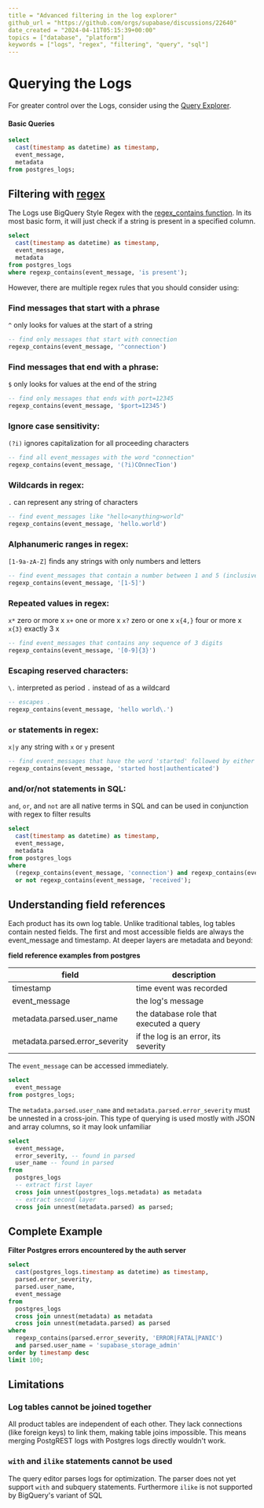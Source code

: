 ```yaml
---
title = "Advanced filtering in the log explorer"
github_url = "https://github.com/orgs/supabase/discussions/22640"
date_created = "2024-04-11T05:15:39+00:00"
topics = ["database", "platform"]
keywords = ["logs", "regex", "filtering", "query", "sql"]
---
```


# Querying the Logs

For greater control over the Logs, consider using the [Query Explorer](https://supabase.com/dashboard/project/_/logs/explorer).

#### Basic Queries

```sql
select
  cast(timestamp as datetime) as timestamp,
  event_message,
  metadata
from postgres_logs;
```

## Filtering with [regex](https://en.wikipedia.org/wiki/Regular_expression)

The Logs use BigQuery Style Regex with the [regex_contains function](https://cloud.google.com/bigquery/docs/reference/standard-sql/string_functions#regexp_contains). In its most basic form, it will just check if a string is present in a specified column.

```sql
select
  cast(timestamp as datetime) as timestamp,
  event_message,
  metadata
from postgres_logs
where regexp_contains(event_message, 'is present');
```

However, there are multiple regex rules that you should consider using:

### Find messages that start with a phrase

`^` only looks for values at the start of a string

```sql
-- find only messages that start with connection
regexp_contains(event_message, '^connection')
```

### Find messages that end with a phrase:

`$` only looks for values at the end of the string

```sql
-- find only messages that ends with port=12345
regexp_contains(event_message, '$port=12345')
```

### Ignore case sensitivity:

`(?i)` ignores capitalization for all proceeding characters

```sql
-- find all event_messages with the word "connection"
regexp_contains(event_message, '(?i)COnnecTion')
```

### Wildcards in regex:

`.` can represent any string of characters

```sql
-- find event_messages like "hello<anything>world"
regexp_contains(event_message, 'hello.world')
```

### Alphanumeric ranges in regex:

`[1-9a-zA-Z]` finds any strings with only numbers and letters

```sql
-- find event_messages that contain a number between 1 and 5 (inclusive)
regexp_contains(event_message, '[1-5]')
```

### Repeated values in regex:

`x*` zero or more x
`x+` one or more x
`x?` zero or one x
`x{4,}` four or more x
`x{3}` exactly 3 x

```sql
-- find event_messages that contains any sequence of 3 digits
regexp_contains(event_message, '[0-9]{3}')
```

### Escaping reserved characters:

`\.` interpreted as period `.` instead of as a wildcard

```sql
-- escapes .
regexp_contains(event_message, 'hello world\.')
```

### `or` statements in regex:

`x|y` any string with `x` or `y` present

```sql
-- find event_messages that have the word 'started' followed by either the word "host" or "authenticated"
regexp_contains(event_message, 'started host|authenticated')
```

### and/or/not statements in SQL:

`and`, `or`, and `not` are all native terms in SQL and can be used in conjunction with regex to filter results

```sql
select
  cast(timestamp as datetime) as timestamp,
  event_message,
  metadata
from postgres_logs
where
  (regexp_contains(event_message, 'connection') and regexp_contains(event_message, 'host'))
  or not regexp_contains(event_message, 'received');
```

## Understanding field references

Each product has its own log table. Unlike traditional tables, log tables contain nested fields. The first and most accessible fields are always the event_message and timestamp. At deeper layers are metadata and beyond:

**field reference examples from postgres**

| field                          | description                             |
| ------------------------------ | --------------------------------------- |
| timestamp                      | time event was recorded                 |
| event_message                  | the log's message                       |
| metadata.parsed.user_name      | the database role that executed a query |
| metadata.parsed.error_severity | if the log is an error, its severity    |

The `event_message` can be accessed immediately.

```sql
select
  event_message
from postgres_logs;
```

The `metadata.parsed.user_name` and `metadata.parsed.error_severity` must be unnested in a cross-join. This type of querying is used mostly with JSON and array columns, so it may look unfamiliar

```sql
select
  event_message,
  error_severity, -- found in parsed
  user_name -- found in parsed
from
  postgres_logs
  -- extract first layer
  cross join unnest(postgres_logs.metadata) as metadata
  -- extract second layer
  cross join unnest(metadata.parsed) as parsed;
```

## Complete Example

**Filter Postgres errors encountered by the auth server**

```sql
select
  cast(postgres_logs.timestamp as datetime) as timestamp,
  parsed.error_severity,
  parsed.user_name,
  event_message
from
  postgres_logs
  cross join unnest(metadata) as metadata
  cross join unnest(metadata.parsed) as parsed
where
  regexp_contains(parsed.error_severity, 'ERROR|FATAL|PANIC')
  and parsed.user_name = 'supabase_storage_admin'
order by timestamp desc
limit 100;
```

## Limitations

### Log tables cannot be joined together

All product tables are independent of each other. They lack connections (like foreign keys) to link them, making table joins impossible. This means merging PostgREST logs with Postgres logs directly wouldn't work.

### `with` and `ilike` statements cannot be used

The query editor parses logs for optimization. The parser does not yet support `with` and subquery statements. Furthermore `ilike` is not supported by BigQuery's variant of SQL
